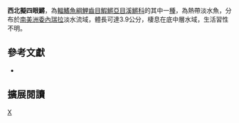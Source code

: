 {{Speciesbox 
| taxon = Anablepsoides caurae
| status = NE
| status_system = IUCN3.1
| authority =  Radda, 2004
| synonyms = 
}}
'''西北擬四眼鱂'''，為[[輻鰭魚綱|輻鰭魚綱]][[鯉齒目|鯉齒目]][[鰕鱂亞目|鰕鱂亞目]][[溪鱂科|溪鱂科]]的其中一[[種|種]]，為熱帶淡水魚，分布於[[南美洲|南美洲]][[委內瑞拉|委內瑞拉]]淡水流域，體長可達3.9公分，棲息在底中層水域，生活習性不明。

== 參考文獻 ==
*{{FishBase_species|genus=Anablepsoides|species=caurae|year=2014|month=8}}

== 擴展閱讀 ==
{{refbegin}}
{{wikispecies-inline|Anablepsoides caurae|西北擬四眼鱂}}
{{refend}}
{{Taxonbar|from=Q5559779}}

[[Category:擬四眼鱂屬|X]]


{{魚類小作品}}